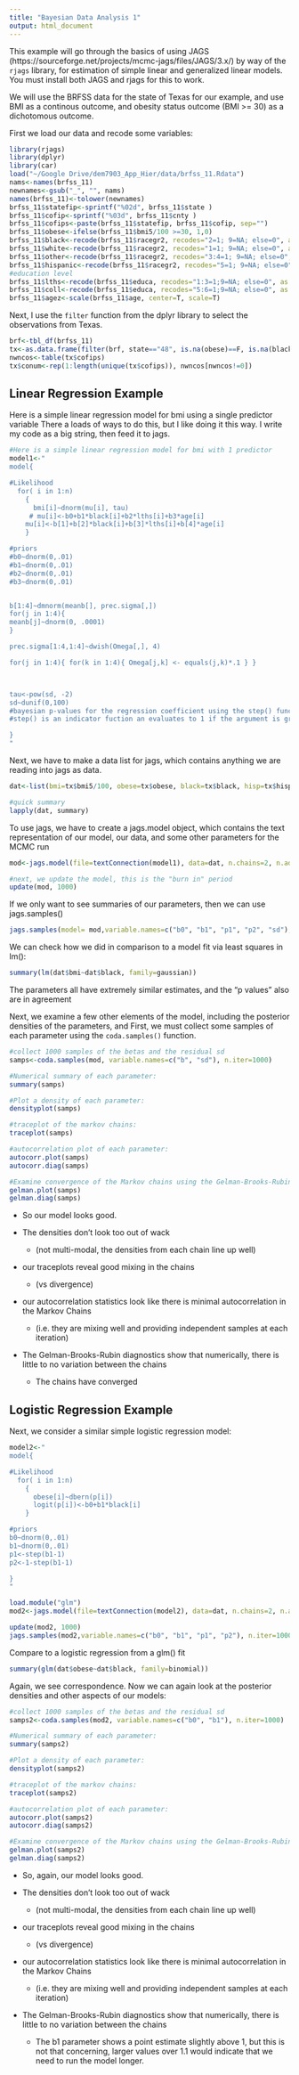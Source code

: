 ```yaml
---
title: "Bayesian Data Analysis 1"
output: html_document
---
```


This example will go through the basics of using JAGS (https://sourceforge.net/projects/mcmc-jags/files/JAGS/3.x/) by way of the `rjags` library, for estimation of simple linear and generalized linear models. You must install both JAGS and rjags for this to work.

We will use the BRFSS data for the state of Texas for our example, and use BMI as a continous outcome, and obesity status outcome (BMI >= 30) as a dichotomous outcome.

First we load our data and recode some variables:
```r
library(rjags)
library(dplyr)
library(car)
load("~/Google Drive/dem7903_App_Hier/data/brfss_11.Rdata")
nams<-names(brfss_11)
newnames<-gsub("_", "", nams)
names(brfss_11)<-tolower(newnames)
brfss_11$statefip<-sprintf("%02d", brfss_11$state )
brfss_11$cofip<-sprintf("%03d", brfss_11$cnty )
brfss_11$cofips<-paste(brfss_11$statefip, brfss_11$cofip, sep="")
brfss_11$obese<-ifelse(brfss_11$bmi5/100 >=30, 1,0)
brfss_11$black<-recode(brfss_11$racegr2, recodes="2=1; 9=NA; else=0", as.factor.result=F)
brfss_11$white<-recode(brfss_11$racegr2, recodes="1=1; 9=NA; else=0", as.factor.result=F)
brfss_11$other<-recode(brfss_11$racegr2, recodes="3:4=1; 9=NA; else=0", as.factor.result=F)
brfss_11$hispanic<-recode(brfss_11$racegr2, recodes="5=1; 9=NA; else=0", as.factor.result=F)
#education level
brfss_11$lths<-recode(brfss_11$educa, recodes="1:3=1;9=NA; else=0", as.factor.result=F)
brfss_11$coll<-recode(brfss_11$educa, recodes="5:6=1;9=NA; else=0", as.factor.result=F)
brfss_11$agez<-scale(brfss_11$age, center=T, scale=T)
```

Next, I use the `filter` function from the dplyr library to select the observations from Texas.
```r
brf<-tbl_df(brfss_11)
tx<-as.data.frame(filter(brf, state=="48", is.na(obese)==F, is.na(black)==F, is.na(lths)==F))
nwncos<-table(tx$cofips)
tx$conum<-rep(1:length(unique(tx$cofips)), nwncos[nwncos!=0])
```

## Linear Regression Example
Here is a simple linear regression model for bmi using a single predictor variable
There a loads of ways to do this, but I like doing it this way.
I write my code as a big string, then feed it to jags.

```r
#Here is a simple linear regression model for bmi with 1 predictor
model1<-"
model{

#Likelihood
  for( i in 1:n)
    {
      bmi[i]~dnorm(mu[i], tau)
     # mu[i]<-b0+b1*black[i]+b2*lths[i]+b3*age[i]
    mu[i]<-b[1]+b[2]*black[i]+b[3]*lths[i]+b[4]*age[i]
    }

#priors
#b0~dnorm(0,.01)
#b1~dnorm(0,.01)
#b2~dnorm(0,.01)
#b3~dnorm(0,.01)


b[1:4]~dmnorm(meanb[], prec.sigma[,])
for(j in 1:4){
meanb[j]~dnorm(0, .0001)
}

prec.sigma[1:4,1:4]~dwish(Omega[,], 4)

for(j in 1:4){ for(k in 1:4){ Omega[j,k] <- equals(j,k)*.1 } }



tau<-pow(sd, -2)
sd~dunif(0,100)
#bayesian p-values for the regression coefficient using the step() function
#step() is an indicator fuction an evaluates to 1 if the argument is greater than 0, 0 otherwise

}
"
```

Next, we have to make a data list for jags, which contains anything we are reading into jags as data.
```r
dat<-list(bmi=tx$bmi5/100, obese=tx$obese, black=tx$black, hisp=tx$hispanic, lths=tx$lths, coll=tx$coll, age=tx$agez, n=length(tx$obese),cofips=tx$conum, ncos=length(unique(tx$cofips)))

#quick summary
lapply(dat, summary)
```

To use jags, we have to create a jags.model object, which contains the text representation of our model, our data, and some other parameters for the MCMC run

```r
mod<-jags.model(file=textConnection(model1), data=dat, n.chains=2, n.adapt=1000)

#next, we update the model, this is the "burn in" period
update(mod, 1000)
```

If we only want to see summaries of our parameters, then we can use jags.samples()
```r
jags.samples(model= mod,variable.names=c("b0", "b1", "p1", "p2", "sd"), n.iter=1000 )
```

We can check how we did in comparison to a model fit via least squares in lm():
```r
summary(lm(dat$bmi~dat$black, family=gaussian))
```
The parameters all have extremely similar estimates, and the "p values" also are in agreement

Next, we examine a few other elements of the model, including the posterior densities of the parameters, and
First, we must collect some samples of each parameter using the `coda.samples()` function.
```r
#collect 1000 samples of the betas and the residual sd
samps<-coda.samples(mod, variable.names=c("b", "sd"), n.iter=1000)

#Numerical summary of each parameter:
summary(samps)

#Plot a density of each parameter:
densityplot(samps)

#traceplot of the markov chains:
traceplot(samps)

#autocorrelation plot of each parameter:
autocorr.plot(samps)
autocorr.diag(samps)

#Examine convergence of the Markov chains using the Gelman-Brooks-Rubin diagnostic
gelman.plot(samps)
gelman.diag(samps)
```

* So our model looks good. 

* The densities don't look too out of wack

    + (not multi-modal, the densities from each chain line up well)
    
* our traceplots reveal good mixing in the chains 

    + (vs divergence) 
    
* our autocorrelation statistics look like there is minimal autocorrelation in the Markov Chains

    + (i.e. they are mixing well and providing independent samples at each iteration)
    
* The Gelman-Brooks-Rubin diagnostics show that numerically, there is little to no variation between the chains

    + The chains have converged
    
  
## Logistic Regression Example
Next, we consider a similar simple logistic regression model:
```r
model2<-"
model{

#Likelihood
  for( i in 1:n)
    {
      obese[i]~dbern(p[i])
      logit(p[i])<-b0+b1*black[i]
    }

#priors
b0~dnorm(0,.01)
b1~dnorm(0,.01)
p1<-step(b1-1)
p2<-1-step(b1-1)

}
"

load.module("glm")
mod2<-jags.model(file=textConnection(model2), data=dat, n.chains=2, n.adapt=1000)

update(mod2, 1000)
jags.samples(mod2,variable.names=c("b0", "b1", "p1", "p2"), n.iter=1000 )
```

Compare to a logistic regression from a glm() fit
```r
summary(glm(dat$obese~dat$black, family=binomial))
```

Again, we see correspondence. Now we can again look at the posterior densities and other aspects of our models:
```r
#collect 1000 samples of the betas and the residual sd
samps2<-coda.samples(mod2, variable.names=c("b0", "b1"), n.iter=1000)

#Numerical summary of each parameter:
summary(samps2)

#Plot a density of each parameter:
densityplot(samps2)

#traceplot of the markov chains:
traceplot(samps2)

#autocorrelation plot of each parameter:
autocorr.plot(samps2)
autocorr.diag(samps2)

#Examine convergence of the Markov chains using the Gelman-Brooks-Rubin diagnostic
gelman.plot(samps2)
gelman.diag(samps2)
```

* So, again, our model looks good. 

* The densities don't look too out of wack

    + (not multi-modal, the densities from each chain line up well)
    
* our traceplots reveal good mixing in the chains 

    + (vs divergence) 
    
* our autocorrelation statistics look like there is minimal autocorrelation in the Markov Chains

    + (i.e. they are mixing well and providing independent samples at each iteration)
    
* The Gelman-Brooks-Rubin diagnostics show that numerically, there is little to no variation between the chains

    + The b1 parameter shows a point estimate slightly above 1, but this is not that concerning, larger values over 1.1 would indicate that we need to run the model longer.




